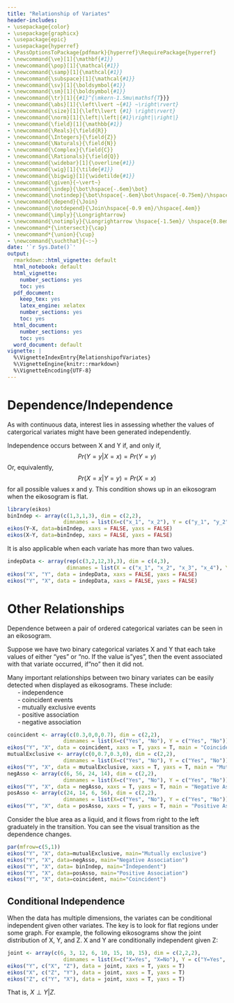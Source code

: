 ---
title: "Relationship of Variates"
header-includes:
- \usepackage{color}
- \usepackage{graphicx}
- \usepackage{epic}
- \usepackage{hyperref}
- \PassOptionsToPackage{pdfmark}{hyperref}\RequirePackage{hyperref}
- \newcommand{\ve}[1]{\mathbf{#1}}
- \newcommand{\pop}[1]{\mathcal{#1}}
- \newcommand{\samp}[1]{\mathcal{#1}}
- \newcommand{\subspace}[1]{\mathcal{#1}}
- \newcommand{\sv}[1]{\boldsymbol{#1}}
- \newcommand{\sm}[1]{\boldsymbol{#1}}
- \newcommand{\tr}[1]{{#1}^{\mkern-1.5mu\mathsf{T}}}
- \newcommand{\abs}[1]{\left\lvert ~{#1} ~\right\rvert}
- \newcommand{\size}[1]{\left\lvert {#1} \right\rvert}
- \newcommand{\norm}[1]{\left|\left|{#1}\right|\right|}
- \newcommand{\field}[1]{\mathbb{#1}}
- \newcommand{\Reals}{\field{R}}
- \newcommand{\Integers}{\field{Z}}
- \newcommand{\Naturals}{\field{N}}
- \newcommand{\Complex}{\field{C}}
- \newcommand{\Rationals}{\field{Q}}
- \newcommand{\widebar}[1]{\overline{#1}}
- \newcommand{\wig}[1]{\tilde{#1}}
- \newcommand{\bigwig}[1]{\widetilde{#1}}
- \newcommand{\given}{~\vert~}
- \newcommand{\indep}{\bot\hspace{-.6em}\bot}
- \newcommand{\notindep}{\bot\hspace{-.6em}\bot\hspace{-0.75em}/\hspace{.4em}}
- \newcommand{\depend}{\Join}
- \newcommand{\notdepend}{\Join\hspace{-0.9 em}/\hspace{.4em}}
- \newcommand{\imply}{\Longrightarrow}
- \newcommand{\notimply}{\Longrightarrow \hspace{-1.5em}/ \hspace{0.8em}}
- \newcommand*{\intersect}{\cap}
- \newcommand*{\union}{\cup}
- \newcommand{\suchthat}{~:~}
date: '`r Sys.Date()`'
output:
  rmarkdown::html_vignette: default
  html_notebook: default
  html_vignette:
    number_sections: yes
    toc: yes
  pdf_document:
    keep_tex: yes
    latex_engine: xelatex
    number_sections: yes
    toc: yes
  html_document:
    number_sections: yes
    toc: yes
  word_document: default
vignette: |
  %\VignetteIndexEntry{RelationshipofVariates} 
  %\VignetteEngine{knitr::rmarkdown} 
  %\VignetteEncoding{UTF-8}
---

$\renewcommand{\tr}[1]{{#1}^{\mkern-1.5mu\mathsf{T}}}$
$\renewcommand{\ve}[1]{\mathbf{#1}}$
$\renewcommand{\sv}[1]{\boldsymbol{#1}}$
$\renewcommand{\pop}[1]{\mathcal{#1}}$
$\renewcommand{\samp}[1]{\mathcal{#1}}$
$\renewcommand{\imply}{\Longrightarrow}$
$\renewcommand{\given}{~\vert~}$
$\renewcommand{\suchthat}{~:~}$
$\renewcommand{\widebar}[1]{\overline{#1}}$
$\renewcommand{\wig}[1]{\tilde{#1}}$
$\renewcommand{\bigwig}[1]{\widetilde{#1}}$
$\renewcommand{\field}[1]{\mathbb{#1}}$
$\renewcommand{\Reals}{\field{R}}$
$\renewcommand{\abs}[1]{\left\lvert ~{#1} ~\right\rvert}$
$\renewcommand{\size}[1]{\left\lvert {#1} \right\rvert}$
$\renewcommand{\tr}[1]{{#1}^{\mkern-1.5mu\mathsf{T}}}$
$\renewcommand{\norm}[1]{\left|\left|{#1}\right|\right|}$
$\renewcommand{\intersect}{\cap}$
$\renewcommand{\union}{\cup}$
  

# Dependence/Independence
As with continuous data, interest lies in assessing whether the values of catergorical variates might have been generated independently.  
  
Independence occurs between X and Y if, and only if,
$$Pr(Y = y | X = x) = Pr(Y = y)$$
Or, equivalently,
$$Pr(X = x | Y = y) = Pr(X = x)$$
for all possible values x and y.
This condition shows up in an eikosogram when the eikosogram is flat.
  
```{r, echo=FALSE, fig.height=2.5, fig.width=3, message=FALSE}
library(eikos)
binIndep <- array(c(1,3,1,3), dim = c(2,2),
                  dimnames = list(X=c("x_1", "x_2"), Y = c("y_1", "y_2")))
eikos(Y~X, data=binIndep, xaxs = FALSE, yaxs = FALSE)
eikos(X~Y, data=binIndep, xaxs = FALSE, yaxs = FALSE)
```

  

It is also applicable when each variate has more than two values.  
```{r, echo=FALSE, fig.height=2.5, fig.width=3}
indepData <- array(rep(c(3,2,12,3),3), dim = c(4,3),
                   dimnames = list(X = c("x_1", "x_2", "x_3", "x_4"), Y = c("y_1", "y_2", "y_3")))
eikos("X", "Y", data = indepData, xaxs = FALSE, yaxs = FALSE)
eikos("Y", "X", data = indepData, xaxs = FALSE, yaxs = FALSE)
```


  
  
# Other Relationships
Dependence between a pair of ordered categorical variates can be seen in an eikosogram.  
  
Suppose we have two binary categorical variates X and Y that each take values of either "yes" or "no. If the value is"yes", then the event associated with that variate occurred, if"no" then it did not.  
  
Many important relationships between two binary variates can be easily detected when displayed as eikosograms. These include:  
&nbsp;&nbsp;&nbsp;&nbsp;&nbsp;&nbsp;- independence  
&nbsp;&nbsp;&nbsp;&nbsp;&nbsp;&nbsp;- coincident events  
&nbsp;&nbsp;&nbsp;&nbsp;&nbsp;&nbsp;- mutually exclusive events  
&nbsp;&nbsp;&nbsp;&nbsp;&nbsp;&nbsp;- positive association  
&nbsp;&nbsp;&nbsp;&nbsp;&nbsp;&nbsp;- negative association 
  
    
```{r, echo=FALSE}
coincident <- array(c(0.3,0,0,0.7), dim = c(2,2),
                  dimnames = list(X=c("Yes", "No"), Y = c("Yes", "No")))
eikos("Y", "X", data = coincident, xaxs = T, yaxs = T, main = "Coincident")
mutualExclusive <- array(c(0,0.7,0.3,0), dim = c(2,2),
                  dimnames = list(X=c("Yes", "No"), Y = c("Yes", "No")))
eikos("Y", "X", data = mutualExclusive, xaxs = T, yaxs = T, main = "Mutually exclusive")
negAsso <- array(c(6, 56, 24, 14), dim = c(2,2),
                  dimnames = list(X=c("Yes", "No"), Y = c("Yes", "No")))
eikos("Y", "X", data = negAsso, xaxs = T, yaxs = T, main = "Negative Association")
posAsso <- array(c(24, 14, 6, 56), dim = c(2,2),
                  dimnames = list(X=c("Yes", "No"), Y = c("Yes", "No")))
eikos("Y", "X", data = posAsso, xaxs = T, yaxs = T, main = "Positive Association")
```


Consider the blue area as a liquid, and it flows from right to the left graduately in the transition. You can see the visual transition as the dependence changes.   
```{r, echo=FALSE, fig.width=2, fig.height=2}
par(mfrow=c(5,1))
eikos("Y", "X", data=mutualExclusive, main="Mutually exclusive")
eikos("Y", "X", data=negAsso, main="Negative Association")
eikos("Y", "X", data= binIndep, main="Independent")
eikos("Y", "X", data=posAsso, main="Positive Association")
eikos("Y", "X", data=coincident, main="Coincident")
```

## Conditional Independence
When the data has multiple dimensions, the variates can be conditional independent given other variates. The key is to look for flat regions under some graph. For example, the following eikosograms show the joint distribution of X, Y, and Z. X and Y are conditionally independent given Z:

```{r, echo=FALSE}
joint <- array(c(6, 3, 12, 6, 10, 15, 10, 15), dim = c(2,2,2),
                  dimnames = list(X=c("X=Yes", "X=No"), Y = c("Y=Yes", "Y=No"), Z = c("Z=Yes", "Z=No")))
eikos("Y", c("X", "Z"), data = joint, xaxs = T, yaxs = T)
eikos("X", c("Z", "Y"), data = joint, xaxs = T, yaxs = T)
eikos("Z", c("Y", "X"), data = joint, xaxs = T, yaxs = T)
```

That is, $X \perp Y | Z$.
  
  
